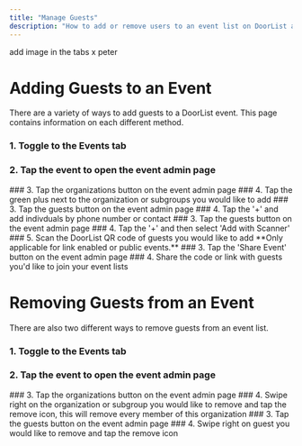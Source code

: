 ```yaml
---
title: "Manage Guests"
description: "How to add or remove users to an event list on DoorList after the event has been created"
---
```


add image in the tabs x peter

# Adding Guests to an Event
There are a variety of ways to add guests to a DoorList event. This page contains information on each different method.

### 1. Toggle to the Events tab
### 2. Tap the event to open the event admin page
 

<Tabs>
  <Tab title="By Organization or Subgroup">
    ### 3. Tap the organizations button on the event admin page
    ### 4. Tap the green plus next to the organization or subgroups you would like to add
  </Tab>
  <Tab title="By Phone Number">
    ### 3. Tap the guests button on the event admin page
    ### 4. Tap the '+' and add indivduals by phone number or contact
  </Tab>
  <Tab title="By Scanner">
    ### 3. Tap the guests button on the event admin page
    ### 4. Tap the '+' and then select 'Add with Scanner'
    ### 5. Scan the DoorList QR code of guests you would like to add
  </Tab>
    <Tab title="By Event Code or Link">
    <Info>
    **Only applicable for link enabled or public events.**
    </Info>
    ### 3. Tap the 'Share Event' button on the event admin page
    ### 4. Share the code or link with guests you'd like to join your event lists
  </Tab>
</Tabs>

#
#

# Removing Guests from an Event
There are also two different ways to remove guests from an event list.

### 1. Toggle to the Events tab 
### 2. Tap the event to open the event admin page

<Tabs>
  <Tab title="By Organization or Subgroup">
    ### 3. Tap the organizations button on the event admin page
    ### 4. Swipe right on the organization or subgroup you would like to remove and tap the remove icon, this will remove every member of this organization
  </Tab>
  <Tab title="By Indivudal Guest">
    ### 3. Tap the guests button on the event admin page
    ### 4. Swipe right on guest you would like to remove and tap the remove icon
  </Tab>
</Tabs>
